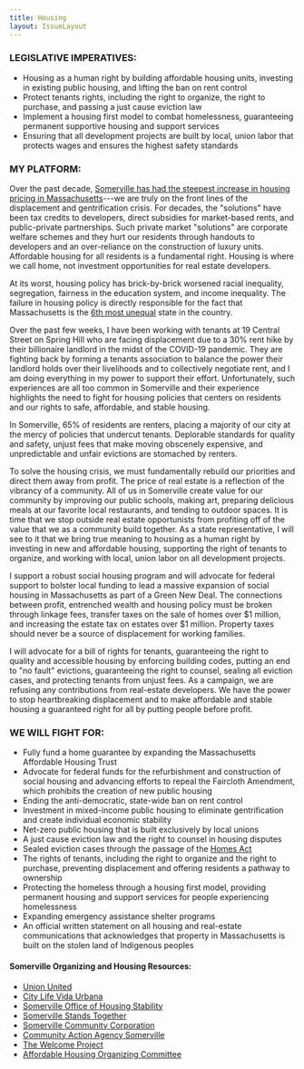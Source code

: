 ```yaml
---
title: Housing
layout: IssueLayout
---
```


### LEGISLATIVE IMPERATIVES:

-   Housing as a human right by building affordable housing units, investing in existing public housing, and lifting the ban on rent control 
-   Protect tenants rights, including the right to organize, the right to purchase, and passing a just cause eviction law 
-   Implement a housing first model to combat homelessness, guaranteeing permanent supportive housing and support services 
-   Ensuring that all development projects are built by local, union labor that protects wages and ensures the highest safety standards 

### MY PLATFORM:

Over the past decade, [Somerville has had the steepest increase in housing pricing in Massachusetts](https://www.urban.org/urban-wire/bostons-housing-market-three-charts)---we are truly on the front lines of the displacement and gentrification crisis. For decades, the "solutions" have been tax credits to developers, direct subsidies for market-based rents, and public-private partnerships. Such private market "solutions" are corporate welfare schemes and they hurt our residents through handouts to developers and an over-reliance on the construction of luxury units. Affordable housing for all residents is a fundamental right. Housing is where we call home, not investment opportunities for real estate developers. 

At its worst, housing policy has brick-by-brick worsened racial inequality, segregation, fairness in the education system, and income inequality. The failure in housing policy is directly responsible for the fact that Massachusetts is the [6th most unequal](https://www.epi.org/multimedia/unequal-states-of-america/#/Massachusetts) state in the country.

Over the past few weeks, I have been working with tenants at 19 Central Street on Spring Hill who are facing displacement due to a 30% rent hike by their billionaire landlord in the midst of the COVID-19 pandemic. They are fighting back by forming a tenants association to balance the power their landlord holds over their livelihoods and to collectively negotiate rent, and I am doing everything in my power to support their effort. Unfortunately, such experiences are all too common in Somerville and their experience highlights the need to fight for housing policies that centers on residents and our rights to safe, affordable, and stable housing.

In Somerville, 65% of residents are renters, placing a majority of our city at the mercy of policies that undercut tenants. Deplorable standards for quality and safety, unjust fees that make moving obscenely expensive, and unpredictable and unfair evictions are stomached by renters.

To solve the housing crisis, we must fundamentally rebuild our priorities and direct them away from profit. The price of real estate is a reflection of the vibrancy of a community. All of us in Somerville create value for our community by improving our public schools, making art, preparing delicious meals at our favorite local restaurants, and tending to outdoor spaces. It is time that we stop outside real estate opportunists from profiting off of the value that we as a community build together. As a state representative, I will see to it that we bring true meaning to housing as a human right by investing in new and affordable housing, supporting the right of tenants to organize, and working with local, union labor on all development projects.

I support a robust social housing program and will advocate for federal support to bolster local funding to lead a massive expansion of social housing in Massachusetts as part of a Green New Deal. The connections between profit, entrenched wealth and housing policy must be broken through linkage fees, transfer taxes on the sale of homes over $1 million, and increasing the estate tax on estates over $1 million. Property taxes should never be a source of displacement for working families. 

I will advocate for a bill of rights for tenants, guaranteeing the right to quality and accessible housing by enforcing building codes, putting an end to "no fault" evictions, guaranteeing the right to counsel, sealing all eviction cases, and protecting tenants from unjust fees. As a campaign, we are refusing any contributions from real-estate developers. We have the power to stop heartbreaking displacement and to make affordable and stable housing a guaranteed right for all by putting people before profit.

### WE WILL FIGHT FOR:

-   Fully fund a home guarantee by expanding the Massachusetts Affordable Housing Trust 
-   Advocate for federal funds for the refurbishment and construction of social housing and advancing efforts to repeal the Faircloth Amendment, which prohibits the creation of new public housing  
-   Ending the anti-democratic, state-wide ban on rent control 
-   Investment in mixed-income public housing to eliminate gentrification and create individual economic stability
-   Net-zero public housing that is built exclusively by local unions 
-   A just cause eviction law and the right to counsel in housing disputes
-   Sealed eviction cases through the passage of the  [Homes Act](https://malegislature.gov/Bills/191/H3566)
-   The rights of tenants, including the right to organize and the right to purchase, preventing displacement and offering residents a pathway to ownership
-   Protecting the homeless through a housing first model, providing permanent housing and support services for people experiencing homelessness
-   Expanding emergency assistance shelter programs 
-   An official written statement on all housing and real-estate communications that acknowledges that property in Massachusetts is built on the stolen land of Indigenous peoples

#### Somerville Organizing and Housing Resources: 

-   [Union United](https://unionunitedsomerville.com/)
-   [City Life Vida Urbana](http://www.clvu.org/)
-   [Somerville Office of Housing Stability](https://www.somervillema.gov/departments/office-strategic-planning-and-community-development-ospcd/office-housing-stability)
-   [Somerville Stands Together](https://www.facebook.com/somervillestandstogether/)
-   [Somerville Community Corporation](http://somervillecdc.org/)
-   [Community Action Agency Somerville](https://www.caasomerville.org/)
-   [The Welcome Project](https://www.welcomeproject.org/)
-   [Affordable Housing Organizing Committee](http://somervillecdc.org/affordable-housing-advocacy-committee-ahoc)
